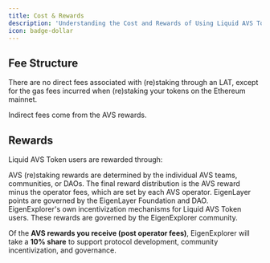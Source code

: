 ```yaml
---
title: Cost & Rewards
description: 'Understanding the Cost and Rewards of Using Liquid AVS Tokens'
icon: badge-dollar
---
```


## Fee Structure

There are no direct fees associated with (re)staking through an LAT, except for the gas fees incurred when (re)staking your tokens on the Ethereum mainnet.

Indirect fees come from the AVS rewards.

## Rewards

Liquid AVS Token users are rewarded through:

<Steps>
    <Step title='AVS (Re)Staking Rewards'>
        AVS (re)staking rewards are determined by the individual AVS teams,
        communities, or DAOs. The final reward distribution is the AVS reward
        minus the operator fees, which are set by each AVS operator.
    </Step>
    <Step title='EigenLayer Points'>
        EigenLayer points are governed by the EigenLayer Foundation and DAO.
    </Step>
    <Step title='EigenExplorer Rewards'>
        EigenExplorer's own incentivization mechanisms for Liquid AVS Token
        users. These rewards are governed by the EigenExplorer community.
    </Step>
</Steps>

Of the **AVS rewards you receive (post operator fees)**, EigenExplorer will take a **10% share** to support protocol development, community incentivization, and governance.

